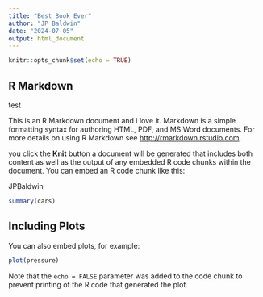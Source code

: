 ```yaml
---
title: "Best Book Ever"
author: "JP Baldwin"
date: "2024-07-05"
output: html_document
---
```


```r
knitr::opts_chunk$set(echo = TRUE)
```

## R Markdown

test

This is an R Markdown document and i love it. Markdown is a simple formatting syntax for authoring HTML, PDF, and MS Word documents. For more details on using R Markdown see <http://rmarkdown.rstudio.com>.

 you click the **Knit** button a document will be generated that includes both content as well as the output of any embedded R code chunks within the document. You can embed an R code chunk like this:
 
 JPBaldwin

```r
summary(cars)
```

## Including Plots

You can also embed plots, for example:

```r
plot(pressure)
```

Note that the `echo = FALSE` parameter was added to the code chunk to prevent printing of the R code that generated the plot.
